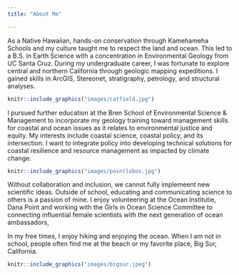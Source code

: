 ```yaml
---
title: "About Me"

---
```


As a Native Hawaiian, hands-on conservation through Kamehameha Schools and my culture taught me to respect the land and ocean. This led to a B.S. in Earth Science with a concentration in Environmental Geology from UC Santa Cruz. During my undergraduate career, I was fortunate to explore central and northern California through geologic mapping expeditions. I gained skills in ArcGIS, Stereonet, stratigraphy, petrology, and structural analyses. 


```r
knitr::include_graphics("images/catfield.jpg")
```



I pursued further education at the Bren School of Environmental Science & Management to incorporate my geology training toward management skills for coastal and ocean issues as it relates to environmental justice and equity. My interests include coastal science, coastal policy, and its intersection. I want to integrate policy into developing technical solutions for coastal resilience and resource management as impacted by climate change. 




```r
knitr::include_graphics("images/pointlobos.jpg")
```




Without collaboration and inclusion, we cannot fully implemeent new scientific ideas. Outside of school, educating and communicating science to others is a passion of mine. I enjoy volunteering at the Ocean Institutie, Dana Point and working with the Girls in Ocean Science Committee to connecting influential female scientists with the next generation of ocean ambassadors, 


In my free times, I enjoy hiking and enjoying the ocean. When I am not in school, people often find me at the beach or my favorite place, Big Sur, California.  


```r
knitr::include_graphics("images/bigsur.jpeg")
```